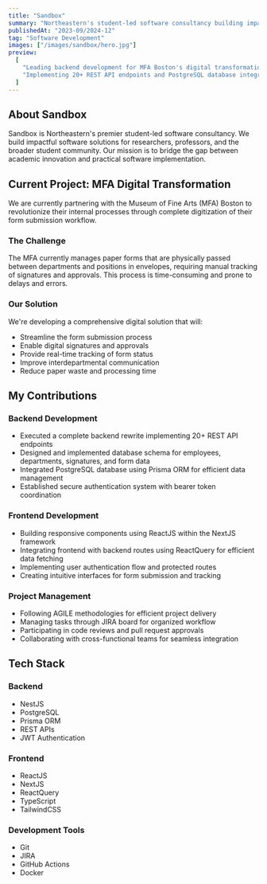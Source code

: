 ```yaml
---
title: "Sandbox"
summary: "Northeastern's student-led software consultancy building impactful solutions for the community"
publishedAt: "2023-09/2024-12"
tag: "Software Development"
images: ["/images/sandbox/hero.jpg"]
preview:
  [
    "Leading backend development for MFA Boston's digital transformation project",
    "Implementing 20+ REST API endpoints and PostgreSQL database integration",
  ]
---
```


## About Sandbox

Sandbox is Northeastern's premier student-led software consultancy. We build impactful software solutions for researchers, professors, and the broader student community. Our mission is to bridge the gap between academic innovation and practical software implementation.

## Current Project: MFA Digital Transformation

We are currently partnering with the Museum of Fine Arts (MFA) Boston to revolutionize their internal processes through complete digitization of their form submission workflow.

### The Challenge

The MFA currently manages paper forms that are physically passed between departments and positions in envelopes, requiring manual tracking of signatures and approvals. This process is time-consuming and prone to delays and errors.

### Our Solution

We're developing a comprehensive digital solution that will:

- Streamline the form submission process
- Enable digital signatures and approvals
- Provide real-time tracking of form status
- Improve interdepartmental communication
- Reduce paper waste and processing time

## My Contributions

### Backend Development

- Executed a complete backend rewrite implementing 20+ REST API endpoints
- Designed and implemented database schema for employees, departments, signatures, and form data
- Integrated PostgreSQL database using Prisma ORM for efficient data management
- Established secure authentication system with bearer token coordination

### Frontend Development

- Building responsive components using ReactJS within the NextJS framework
- Integrating frontend with backend routes using ReactQuery for efficient data fetching
- Implementing user authentication flow and protected routes
- Creating intuitive interfaces for form submission and tracking

### Project Management

- Following AGILE methodologies for efficient project delivery
- Managing tasks through JIRA board for organized workflow
- Participating in code reviews and pull request approvals
- Collaborating with cross-functional teams for seamless integration

## Tech Stack

### Backend

- NestJS
- PostgreSQL
- Prisma ORM
- REST APIs
- JWT Authentication

### Frontend

- ReactJS
- NextJS
- ReactQuery
- TypeScript
- TailwindCSS

### Development Tools

- Git
- JIRA
- GitHub Actions
- Docker

